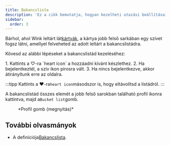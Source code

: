 ```yaml
---
title: Bakancslista
description: 'Ez a cikk bemutatja, hogyan kezelheti utazási beállításait a Winkben'
sidebar:
  order: 3
---
```


Bárhol, ahol Wink leltárt lát[kártyák](/studio/cards), a kártya jobb felső sarkában egy szívet fogsz látni, amellyel felveheted az adott leltárt a bakancslistádra.

Kövesd az alábbi lépéseket a bakancslistád kezeléséhez:

<Steps>
  1. Kattints a ♡-ra `heart icon` a hozzáadni kívánt készlethez.
  2. Ha bejelentkeztél, a szív ikon pirosra vált.
  3. Ha nincs bejelentkezve, akkor átirányítunk erre az oldalra.
</Steps>


:::tipp
Kattints a ♥️-ra`heart icon`másodszor is, hogy eltávolítsd a listádról.
:::

A bakancslistád összes elemét a jobb felső sarokban található profil ikonra kattintva, majd a`Bucket list`gomb.

<figure>
  <CloudinaryImage width="350" height="404" resize="scale" quality="best" alt="Fiók gomb hitelesítés után" src="academy/account-button-auth-open" errorImage="noimage_opaque_nyrtl0.png" />

  <figcaption>*Profil gomb (megnyitás)*</figcaption>
</figure>


## További olvasmányok

* A definíciója[Bakancslista](https://en.wikipedia.org/wiki/Bucket_list).


